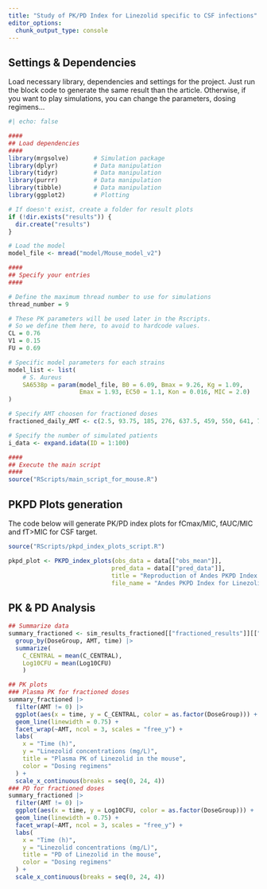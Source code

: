 ```yaml
---
title: "Study of PK/PD Index for Linezolid specific to CSF infections"
editor_options: 
  chunk_output_type: console
---
```


## Settings & Dependencies

Load necessary library, dependencies and settings for the project. Just run the block code to generate the same result than the article. Otherwise, if you want to play simulations, you can change the parameters, dosing regimens...

```r
#| echo: false

####
## Load dependencies
####
library(mrgsolve)       # Simulation package
library(dplyr)          # Data manipulation
library(tidyr)          # Data manipulation
library(purrr)          # Data manipulation
library(tibble)         # Data manipulation
library(ggplot2)        # Plotting

# If doesn't exist, create a folder for result plots
if (!dir.exists("results")) {
  dir.create("results")
}

# Load the model
model_file <- mread("model/Mouse_model_v2")

####
## Specify your entries
####

# Define the maximum thread number to use for simulations
thread_number = 9

# These PK parameters will be used later in the Rscripts.
# So we define them here, to avoid to hardcode values.
CL = 0.76
V1 = 0.15
FU = 0.69

# Specific model parameters for each strains
model_list <- list(
    # S. Aureus
    SA6538p = param(model_file, B0 = 6.09, Bmax = 9.26, Kg = 1.09,
                    Emax = 1.93, EC50 = 1.1, Kon = 0.016, MIC = 2.0)
)

# Specify AMT choosen for fractioned doses
fractioned_daily_AMT <- c(2.5, 93.75, 185, 276, 637.5, 459, 550, 641, 733, 824, 915, 1003.5, 1098, 1189, 1280)

# Specify the number of simulated patients
i_data <- expand.idata(ID = 1:100)

####
## Execute the main script
####
source("RScripts/main_script_for_mouse.R")

```

## PKPD Plots generation

The code below will generate PK/PD index plots for fCmax/MIC, fAUC/MIC and fT>MIC for CSF target.

```r
source("RScripts/pkpd_index_plots_script.R")

pkpd_plot <- PKPD_index_plots(obs_data = data[["obs_mean"]], 
                             pred_data = data[["pred_data"]], 
                             title = "Reproduction of Andes PKPD Index for Linezolid in the mouse" ,
                             file_name = "Andes PKPD Index for Linezolid.png")
```

## PK & PD Analysis

```r
## Summarize data
summary_fractioned <- sim_results_fractioned[["fractioned_results"]][["SA6538p"]] |>
  group_by(DoseGroup, AMT, time) |>
  summarize(
    C_CENTRAL = mean(C_CENTRAL),
    Log10CFU = mean(Log10CFU)
    )

## PK plots
### Plasma PK for fractioned doses
summary_fractioned |>
  filter(AMT != 0) |>
  ggplot(aes(x = time, y = C_CENTRAL, color = as.factor(DoseGroup))) +
  geom_line(linewidth = 0.75) +
  facet_wrap(~AMT, ncol = 3, scales = "free_y") +
  labs(
    x = "Time (h)", 
    y = "Linezolid concentrations (mg/L)", 
    title = "Plasma PK of Linezolid in the mouse",
    color = "Dosing regimens"
  ) +
  scale_x_continuous(breaks = seq(0, 24, 4))
### PD for fractioned doses
summary_fractioned |>
  filter(AMT != 0) |>
  ggplot(aes(x = time, y = Log10CFU, color = as.factor(DoseGroup))) +
  geom_line(linewidth = 0.75) +
  facet_wrap(~AMT, ncol = 3, scales = "free_y") +
  labs(
    x = "Time (h)", 
    y = "Linezolid concentrations (mg/L)", 
    title = "PD of Linezolid in the mouse",
    color = "Dosing regimens"
  ) +
  scale_x_continuous(breaks = seq(0, 24, 4))
```
